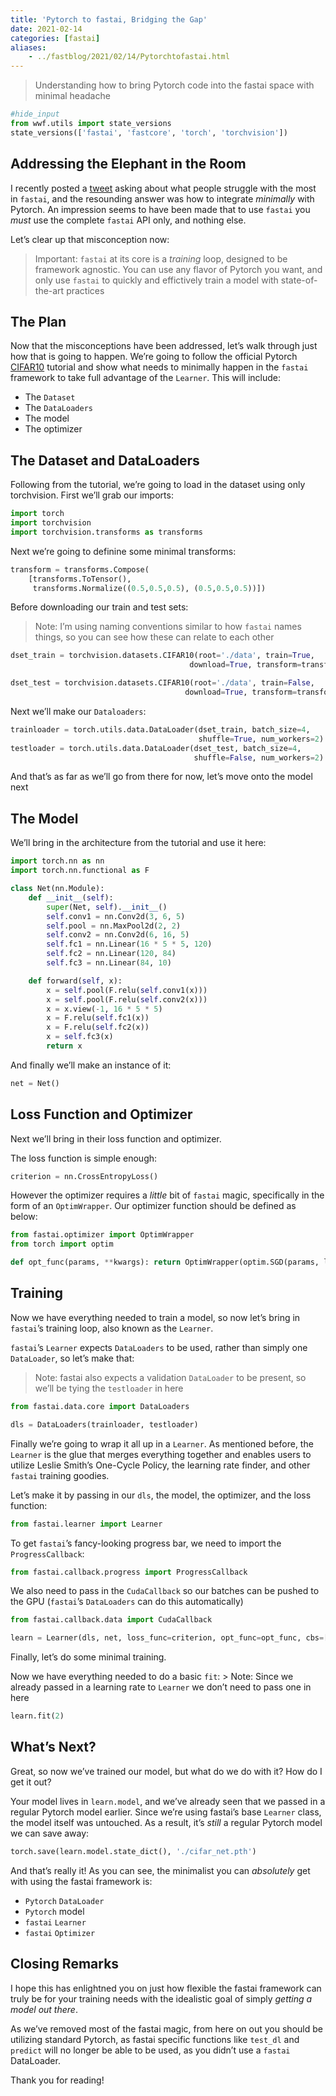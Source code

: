 ```yaml
---
title: 'Pytorch to fastai, Bridging the Gap'
date: 2021-02-14
categories: [fastai]
aliases:
    - ../fastblog/2021/02/14/Pytorchtofastai.html
---
```


> Understanding how to bring Pytorch code into the fastai space with minimal headache

```python
#hide_input
from wwf.utils import state_versions
state_versions(['fastai', 'fastcore', 'torch', 'torchvision'])
```

## Addressing the Elephant in the Room

I recently posted a [tweet](https://twitter.com/TheZachMueller/status/1359584461873111044?s=20) asking about what people struggle with the most in `fastai`, and the resounding answer was how to integrate *minimally* with Pytorch. An impression seems to have been made that to use `fastai` you *must* use the complete `fastai` API only, and nothing else.

Let's clear up that misconception now:

> Important: `fastai` at its core is a *training* loop, designed to be framework agnostic. You can use any flavor of Pytorch you want, and only use `fastai` to quickly and effictively train a model with state-of-the-art practices

## The Plan

Now that the misconceptions have been addressed, let's walk through just how that is going to happen. We're going to follow the official Pytorch [CIFAR10](https://pytorch.org/tutorials/beginner/blitz/cifar10_tutorial.html) tutorial and show what needs to minimally happen in the `fastai` framework to take full advantage of the `Learner`. This will include:

* The `Dataset`
* The `DataLoaders`
* The model
* The optimizer

## The Dataset and DataLoaders

Following from the tutorial, we're going to load in the dataset using only torchvision. First we'll grab our imports:

```python
import torch
import torchvision
import torchvision.transforms as transforms
```

Next we're going to definine some minimal transforms:

```python
transform = transforms.Compose(
    [transforms.ToTensor(),
     transforms.Normalize((0.5,0.5,0.5), (0.5,0.5,0.5))])
```

Before downloading our train and test sets:

> Note: I'm using naming conventions similar to how `fastai` names things, so you can see how these can relate to each other

```python
dset_train = torchvision.datasets.CIFAR10(root='./data', train=True,
                                        download=True, transform=transform)
```

```python
dset_test = torchvision.datasets.CIFAR10(root='./data', train=False,
                                       download=True, transform=transform)
```

Next we'll make our `Dataloaders`:

```python
trainloader = torch.utils.data.DataLoader(dset_train, batch_size=4,
                                          shuffle=True, num_workers=2)
testloader = torch.utils.data.DataLoader(dset_test, batch_size=4,
                                         shuffle=False, num_workers=2)
```

And that's as far as we'll go from there for now, let's move onto the model next

## The Model

We'll bring in the architecture from the tutorial and use it here:

```python
import torch.nn as nn
import torch.nn.functional as F
```

```python
class Net(nn.Module):
    def __init__(self):
        super(Net, self).__init__()
        self.conv1 = nn.Conv2d(3, 6, 5)
        self.pool = nn.MaxPool2d(2, 2)
        self.conv2 = nn.Conv2d(6, 16, 5)
        self.fc1 = nn.Linear(16 * 5 * 5, 120)
        self.fc2 = nn.Linear(120, 84)
        self.fc3 = nn.Linear(84, 10)

    def forward(self, x):
        x = self.pool(F.relu(self.conv1(x)))
        x = self.pool(F.relu(self.conv2(x)))
        x = x.view(-1, 16 * 5 * 5)
        x = F.relu(self.fc1(x))
        x = F.relu(self.fc2(x))
        x = self.fc3(x)
        return x
```

And finally we'll make an instance of it:

```python
net = Net()
```

## Loss Function and Optimizer

Next we'll bring in their loss function and optimizer.

The loss function is simple enough:

```python
criterion = nn.CrossEntropyLoss()
```

However the optimizer requires a *little* bit of `fastai` magic, specifically in the form of an `OptimWrapper`. Our optimizer function should be defined as below:

```python
from fastai.optimizer import OptimWrapper
from torch import optim
```

```python
def opt_func(params, **kwargs): return OptimWrapper(optim.SGD(params, lr=0.001))
```

## Training

Now we have everything needed to train a model, so now let's bring in `fastai`'s training loop, also known as the `Learner`. 

`fastai`'s `Learner` expects `DataLoaders` to be used, rather than simply one `DataLoader`, so let's make that:

> Note: fastai also expects a validation `DataLoader` to be present, so we'll be tying the `testloader` in here

```python
from fastai.data.core import DataLoaders
```

```python
dls = DataLoaders(trainloader, testloader)
```

Finally we're going to wrap it all up in a `Learner`. As mentioned before, the `Learner` is the glue that merges everything together and enables users to utilize Leslie Smith's One-Cycle Policy, the learning rate finder, and other `fastai` training goodies. 

Let's make it by passing in our `dls`, the model, the optimizer, and the loss function:

```python
from fastai.learner import Learner
```

To get `fastai`'s fancy-looking progress bar, we need to import the `ProgressCallback`:

```python
from fastai.callback.progress import ProgressCallback
```

We also need to pass in the `CudaCallback` so our batches can be pushed to the GPU (`fastai`'s `DataLoaders` can do this automatically)

```python
from fastai.callback.data import CudaCallback
```

```python
learn = Learner(dls, net, loss_func=criterion, opt_func=opt_func, cbs=[CudaCallback])
```

Finally, let's do some minimal training. 

Now we have everything needed to do a basic `fit`:
> Note: Since we already passed in a learning rate to `Learner` we don't need to pass one in here

```python
learn.fit(2)
```

## What's Next?

Great, so now we've trained our model, but what do we do with it? How do I get it out?

Your model lives in `learn.model`, and we've already seen that we passed in a regular Pytorch model earlier. Since we're using fastai's base `Learner` class, the model itself was untouched. As a result, it's *still* a regular Pytorch model we can save away:

```python
torch.save(learn.model.state_dict(), './cifar_net.pth')
```

And that's really it! As you can see, the minimalist you can *absolutely* get with using the fastai framework is:

* `Pytorch` `DataLoader`
* `Pytorch` model
* `fastai` `Learner`
* `fastai` `Optimizer`

## Closing Remarks

I hope this has enlightned you on just how flexible the fastai framework can truly be for your training needs with the idealistic goal of simply *getting a model out there*.

As we've removed most of the fastai magic, from here on out you should be utilizing standard Pytorch, as fastai specific functions like `test_dl` and `predict` will no longer be able to be used, as you didn't use a `fastai` DataLoader.

Thank you for reading!
